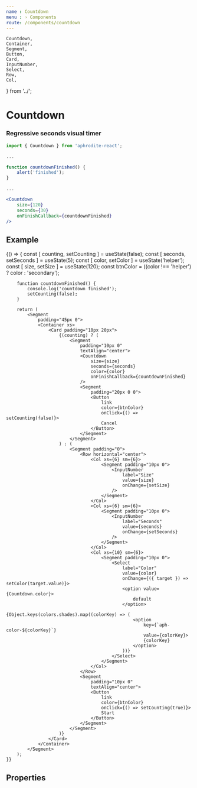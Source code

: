 ```yaml
---
name : Countdown
menu : › Components
route: /components/countdown
---
```


    Countdown,
    Container,
    Segment,
    Button,
    Card,
    InputNumber,
    Select,
    Row,
    Col,
} from '../';


# Countdown
### Regressive seconds visual timer

```jsx
import { Countdown } from 'aphrodite-react';

...

function countdownFinished() {
    alert('finished');
}

...

<Countdown
    size={120}
    seconds={30}
    onFinishCallback={countdownFinished}
/>
```


## Example

<Playground>
    {() => {
        const [ counting, setCounting ] = useState(false);
        const [ seconds, setSeconds ]   = useState(5);
        const [ color, setColor ]       = useState('helper');
        const [ size, setSize ]         = useState(120);
        const btnColor                  = ((color !== 'helper') ? color : 'secondary');

        function countdownFinished() {
            console.log('countdown finished');
            setCounting(false);
        }

        return (
            <Segment
                padding="45px 0">
                <Container xs>
                    <Card padding="10px 20px">
                        {(counting) ? (
                            <Segment
                                padding="10px 0"
                                textAlign="center">
                                <Countdown
                                    size={size}
                                    seconds={seconds}
                                    color={color}
                                    onFinishCallback={countdownFinished}
                                />
                                <Segment
                                    padding="20px 0 0">
                                    <Button
                                        link
                                        color={btnColor}
                                        onClick={() => setCounting(false)}>
                                        Cancel
                                    </Button>
                                </Segment>
                            </Segment>
                        ) : (
                            <Segment padding="0">
                                <Row horizontal="center">
                                    <Col xs={6} sm={6}>
                                        <Segment padding="10px 0">
                                            <InputNumber
                                                label="Size"
                                                value={size}
                                                onChange={setSize}
                                            />
                                        </Segment>
                                    </Col>
                                    <Col xs={6} sm={6}>
                                        <Segment padding="10px 0">
                                            <InputNumber
                                                label="Seconds"
                                                value={seconds}
                                                onChange={setSeconds}
                                            />
                                        </Segment>
                                    </Col>
                                    <Col xs={10} sm={6}>
                                        <Segment padding="10px 0">
                                            <Select
                                                label="Color"
                                                value={color}
                                                onChange={({ target }) => setColor(target.value)}>
                                                <option value={Countdown.color}>
                                                    default
                                                </option>
                                                {Object.keys(colors.shades).map((colorKey) => (
                                                    <option
                                                        key={`aph-color-${colorKey}`}
                                                        value={colorKey}>
                                                        {colorKey}
                                                    </option>
                                                ))}
                                            </Select>
                                        </Segment>
                                    </Col>
                                </Row>
                                <Segment
                                    padding="10px 0"
                                    textAlign="center">
                                    <Button
                                        link
                                        color={btnColor}
                                        onClick={() => setCounting(true)}>
                                        Start
                                    </Button>
                                </Segment>
                            </Segment>
                        )}
                    </Card>
                </Container>
            </Segment>
        );
    }}
</Playground>


## Properties

<Props of={Countdown} />

